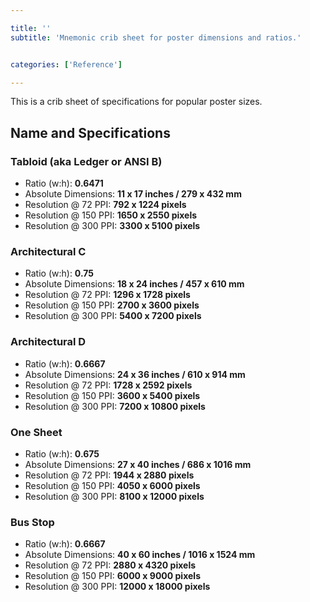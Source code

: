 ```yaml
---

title: ''
subtitle: 'Mnemonic crib sheet for poster dimensions and ratios.'


categories: ['Reference']

---
```


<!-- 
I have researched this topic a few times over the years. The information I wanted always seemed to be scattered around on different resources. So I've decided to consolidate all the specifications and compile this crib sheet for future reference.
I'm interested in all the different poster size standards, and the ratios and dimensions (both absolute and relative) associated with each.
The five sizes of interest from smallest to largest are: Tabloid (aka Ledger or ANSI B), Architectural C, Architectural D, One Sheet and Bus Stop. -->


This is a crib sheet of specifications for popular poster sizes.

<SingleImage file={assets[1001]} />


## Name and Specifications

### Tabloid (aka Ledger or ANSI B)

- Ratio (w:h): **0.6471**
- Absolute Dimensions: **11 x 17 inches / 279 x 432 mm**
- Resolution @ 72 PPI: **792 x 1224 pixels**
- Resolution @ 150 PPI: **1650 x 2550 pixels**
- Resolution @ 300 PPI: **3300 x 5100 pixels**

### Architectural C
- Ratio (w:h): **0.75**
- Absolute Dimensions: **18 x 24 inches / 457 x 610 mm**
- Resolution @ 72 PPI: **1296 x 1728 pixels**
- Resolution @ 150 PPI: **2700 x 3600 pixels**
- Resolution @ 300 PPI: **5400 x 7200 pixels**

### Architectural D
- Ratio (w:h): **0.6667**
- Absolute Dimensions: **24 x 36 inches / 610 x 914 mm**
- Resolution @ 72 PPI: **1728 x 2592 pixels**
- Resolution @ 150 PPI: **3600 x 5400 pixels**
- Resolution @ 300 PPI: **7200 x 10800 pixels**

### One Sheet
- Ratio (w:h): **0.675**
- Absolute Dimensions: **27 x 40 inches / 686 x 1016 mm**
- Resolution @ 72 PPI: **1944 x 2880 pixels**
- Resolution @ 150 PPI: **4050 x 6000 pixels**
- Resolution @ 300 PPI: **8100 x 12000 pixels**

### Bus Stop
- Ratio (w:h): **0.6667**
- Absolute Dimensions: **40 x 60 inches / 1016 x 1524 mm**
- Resolution @ 72 PPI: **2880 x 4320 pixels**
- Resolution @ 150 PPI: **6000 x 9000 pixels**
- Resolution @ 300 PPI: **12000 x 18000 pixels**